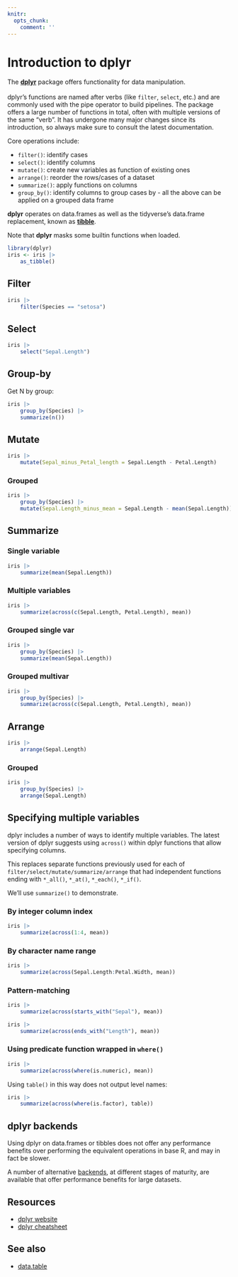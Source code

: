 ```yaml
---
knitr:
  opts_chunk: 
    comment: ''
---
```

# Introduction to **dplyr** {#sec-dplyr}

The [**dplyr**](https://dplyr.tidyverse.org/) package offers functionality for 
data manipulation.
<br><br>
dplyr's functions are named after verbs (like `filter`, `select`, etc.) and are commonly
used with the pipe operator to build pipelines. The package offers a large number of 
functions in total, often with multiple versions of the same "verb". It has 
undergone many major changes since its introduction, so always make sure to 
consult the latest documentation.

Core operations include:

- `filter()`: identify cases
- `select()`: identify columns
- `mutate()`: create new variables as function of existing ones
- `arrange()`: reorder the rows/cases of a dataset
- `summarize()`: apply functions on columns 
- `group_by()`: identify columns to group cases by - all the above can be 
applied on a grouped data frame

**dplyr** operates on data.frames as well as the tidyverse's data.frame 
replacement, known as [**tibble**](https://tibble.tidyverse.org/).

Note that **dplyr** masks some builtin functions when loaded.

```r
library(dplyr)
iris <- iris |> 
    as_tibble()
```

## Filter

```r
iris |> 
    filter(Species == "setosa")
```

## Select

```r
iris |> 
    select("Sepal.Length")
```

## Group-by

Get N by group:

```r
iris |> 
    group_by(Species) |> 
    summarize(n())
```

## Mutate

```r
iris |> 
    mutate(Sepal_minus_Petal_length = Sepal.Length - Petal.Length)
```

### Grouped

```r
iris |> 
    group_by(Species) |> 
    mutate(Sepal.Length_minus_mean = Sepal.Length - mean(Sepal.Length))
```

## Summarize

### Single variable

```r
iris |> 
    summarize(mean(Sepal.Length))
```

### Multiple variables

```r
iris |> 
    summarize(across(c(Sepal.Length, Petal.Length), mean))
```

### Grouped single var

```r
iris |> 
    group_by(Species) |> 
    summarize(mean(Sepal.Length))
```

### Grouped multivar

```r
iris |> 
    group_by(Species) |> 
    summarize(across(c(Sepal.Length, Petal.Length), mean))
```

## Arrange

```r
iris |> 
    arrange(Sepal.Length)
```

### Grouped

```r
iris |> 
    group_by(Species) |> 
    arrange(Sepal.Length)
```

## Specifying multiple variables

dplyr includes a number of ways to identify multiple variables.
The latest version of dplyr suggests using `across()` within dplyr functions 
that allow specifying columns.

This replaces separate functions previously used for each of 
`filter/select/mutate/summarize/arrange` that had independent functions ending 
with  `*_all()`, `*_at()`, `*_each()`, `*_if()`.

We'll use `summarize()` to demonstrate.

### By integer column index

```r
iris |> 
    summarize(across(1:4, mean))
```

### By character name range

```r
iris |> 
    summarize(across(Sepal.Length:Petal.Width, mean))
```

### Pattern-matching

```r
iris |> 
    summarize(across(starts_with("Sepal"), mean))
```

```r
iris |> 
    summarize(across(ends_with("Length"), mean))
```

### Using predicate function wrapped in `where()`

```r
iris |> 
    summarize(across(where(is.numeric), mean))
```

Using `table()` in this way does not output level names:

```r
iris |> 
    summarize(across(where(is.factor), table))
```

## dplyr backends

Using dplyr on data.frames or tibbles does not offer any performance benefits over 
performing the equivalent operations in base R, and may in fact be slower.

A number of alternative [backends](https://dplyr.tidyverse.org/#backends), at different 
stages of maturity, are available that offer performance benefits for large datasets.

## Resources {#dplyrresources}

- [dplyr website](https://dplyr.tidyverse.org/)
- [dplyr cheatsheet](https://github.com/rstudio/cheatsheets/blob/master/data-transformation.pdf)

## See also

- [data.table](#sec-datatable)
